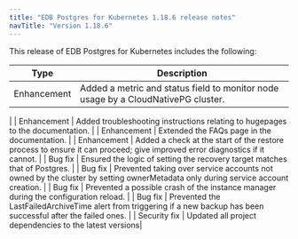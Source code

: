 ```yaml
---
title: "EDB Postgres for Kubernetes 1.18.6 release notes"
navTitle: "Version 1.18.6"
---
```


This release of EDB Postgres for Kubernetes includes the following:

|      Type      |                                                                                  Description                                                                                   |
| -------------- | ------------------------------------------------------------------------------------------------------------------------------------------------------------------------------ |
| Enhancement | Added a metric and status field to monitor node usage by a CloudNativePG cluster. 
|
| Enhancement | Added troubleshooting instructions relating to hugepages to the documentation. 
|
| Enhancement | Extended the FAQs page in the documentation.  |
| Enhancement | Added a check at the start of the restore process to ensure it can proceed; give improved error diagnostics if it cannot.
 |
| Bug fix | Ensured the logic of setting the recovery target matches that of Postgres.
 |
| Bug fix | Prevented taking over service accounts not owned by the cluster by setting ownerMetadata only during service account creation.
 |
| Bug fix | Prevented a possible crash of the instance manager during the configuration reload.
|
| Bug fix | Prevented the LastFailedArchiveTime alert from triggering if a new backup has been successful after the failed ones.
|
| Security fix | Updated all project dependencies to the latest versions|

